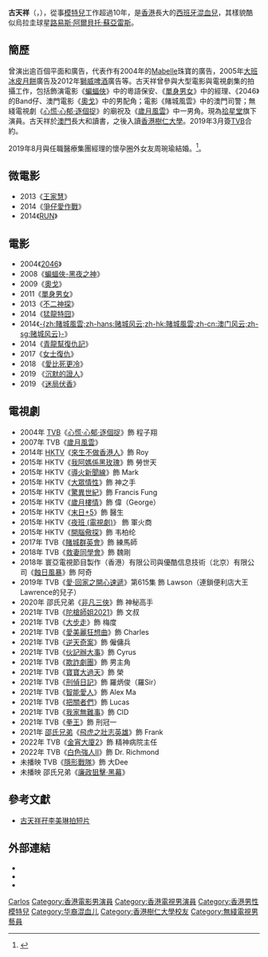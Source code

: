 {{blpsources|time=2019-09-01T17:44:03+00:00}}
{{藝人
|姓名 =古天祥
|類型 =男藝人
|圖片 =
|圖片尺寸 =200px
|本名 =
|羅馬拼音 = Koo Tin Cheung
|英文名 = Carlos Koo
|出生日期 ={{birth_date_and_age|1979|1|28}}
|國籍 = {{PAN}}
|永久居留權 = {{HKG}}
|出生地點 = {{PAN}}
|民族 = 西班牙混血
|職業 = 模特兒、影視演員
|語言 = 粵語、英語、國語、西班牙語
|教育程度 = [[香港樹仁大學|香港樹仁大學]]
|母校 =
|宗教信仰 = 
|出道地點 = {{HKG}}
|經紀公司 = [[拾星堂|拾星堂有限公司]]<br>[[香港電視網絡|香港電視]]（2012年至約2014年）<br>[[無綫電視|無綫電視]]（2019年至今）<br>[[邵氏兄弟|邵氏兄弟]]（2019年至今）
|imdb = 1432902
}}

'''古天祥'''（{{lang|en|Carlos Ernesto Koo Ayala}}，{{bd|1979年|1月28日||}}），從事[[模特兒|模特兒]]工作超過10年，是[[香港|香港]]長大的[[西班牙|西班牙]][[混血兒|混血兒]]，其樣貌酷似烏拉圭球星[[路易斯·阿爾貝托·蘇亞雷斯|路易斯·阿爾貝托·蘇亞雷斯]]。

==簡歷==
曾演出逾百個平面和廣告，代表作有2004年的[[Mabelle|Mabelle]]珠寶的廣告，2005年[[大班冰皮月餅|大班冰皮月餅]]廣告及2012年[[獅威啤酒|獅威啤酒]]廣告等。古天祥曾參與大型電影與電視劇集的拍攝工作，包括飾演電影《[[蝙蝠俠|蝙蝠俠]]》中的粵語保安、《[[單身男女|單身男女]]》中的經理、《2046》的Band仔、澳門電影《[[奧戈|奧戈]]》中的男配角；電影《賭城風雲》中的澳門司警；無綫電視劇《[[心慌·心郁·逐個捉|心慌·心郁·逐個捉]]》的廟祝及《[[歲月風雲_(電視劇)|歲月風雲]]》中一男角。現為[[拾星堂|拾星堂]]旗下演員。古天祥於[[澳門|澳門]]長大和讀書，之後入讀[[香港樹仁大學|香港樹仁大學]]。2019年3月簽[[TVB|TVB]]合約。

2019年8月與任職醫療集團經理的懷孕圈外女友周琬瑜結婚。<ref>{{cite news|url=https://hk.on.cc/hk/bkn/cnt/entertainment/20191128/bkn-20191128230006969-1128_00862_001.html|title=結婚冇耐做老竇！古天祥化身貼身膏藥冧老|publisher=[[東網|東網]]|date=2019-11-28|accessdate=2019-11-29|archive-date=2022-04-06|archive-url=https://web.archive.org/web/20220406171130/https://hk.on.cc/hk/bkn/cnt/entertainment/20191128/bkn-20191128230006969-1128_00862_001.html}}</ref>。

== 微電影 ==
* 2013《[[王家慧|王家慧]]》
* 2014《[[爭仔愛作戰|爭仔愛作戰]]》
* 2014《[[RUN|RUN]]》

== 電影 ==
* 2004《[[2046|2046]]》
* 2008《[[蝙蝠俠-黑夜之神|蝙蝠俠-黑夜之神]]》
* 2009《[[奧戈|奧戈]]》
* 2011《[[單身男女|單身男女]]》
* 2013《[[不二神探|不二神探]]》
* 2014《[[猛龍特囧|猛龍特囧]]》
* 2014《[[賭城風雲_(2014年電影)|-{zh:賭城風雲;zh-hans:赌城风云;zh-hk:賭城風雲;zh-cn:澳门风云;zh-sg:赌城风云}-]]》
* 2014《[[青龍幫復仇記|青龍幫復仇記]]》
* 2017《[[女士復仇|女士復仇]]》
* 2018 《[[愛比死更冷_(2018年電影)|愛比死更冷]]》
* 2019 《[[沉默的證人|沉默的證人]]》
* 2019 《[[迷局伏香|迷局伏香]]》

== 電視劇 ==
* 2004年 [[TVB|TVB]]《[[心慌·心郁·逐個捉|心慌·心郁·逐個捉]]》飾 程子翔
* 2007年 TVB《[[歲月風雲_(電視劇)|歲月風雲]]》
* 2014年 [[香港電視網絡|HKTV]]《[[來生不做香港人|來生不做香港人]]》飾 Roy
* 2015年 HKTV《[[我阿媽係黑玫瑰|我阿媽係黑玫瑰]]》飾 勞世天
* 2015年 HKTV《[[導火新聞線|導火新聞線]]》飾 Mark
* 2015年 HKTV《[[大眾情性|大眾情性]]》飾 神之手
* 2015年 HKTV《[[驚異世紀|驚異世紀]]》飾 Francis Fung
* 2015年 HKTV《[[歲月樓情|歲月樓情]]》飾 偉（George）
* 2015年 HKTV《[[末日+5|末日+5]]》飾 醫生
* 2015年 HKTV《[[夜班_(電視劇)|夜班 (電視劇)]]》 飾 軍火商
* 2015年 HKTV《[[開腦儆探|開腦儆探]]》飾 韦柏纶
* 2017年 TVB《[[賭城群英會|賭城群英會]]》飾 練馬師
* 2018年 TVB《[[救妻同學會|救妻同學會]]》飾 魏剛
* 2018年 寰亞電視節目製作（香港）有限公司與優酷信息技術（北京）有限公司《[[蝕日風暴|蝕日風暴]]》飾 阿奇
* 2019年 TVB《[[愛·回家之開心速遞|愛·回家之開心速遞]]》第615集 飾 Lawson（連鎖便利店大王Lawrence的兒子）
* 2020年 邵氏兄弟《[[非凡三俠|非凡三俠]]》飾 神秘高手
* 2021年 TVB《[[陀槍師姐2021|陀槍師姐2021]]》飾 文叔
* 2021年 TVB《[[大步走|大步走]]》飾 梅度
* 2021年 TVB《[[愛美麗狂想曲|愛美麗狂想曲]]》飾 Charles
* 2021年 TVB《[[逆天奇案|逆天奇案]]》飾 僱傭兵
* 2021年 TVB《[[伙記辦大事|伙記辦大事]]》飾 Cyrus
* 2021年 TVB《[[欺詐劇團|欺詐劇團]]》飾 男主角
* 2021年 TVB《[[寶寶大過天|寶寶大過天]]》飾 榮
* 2021年 TVB《[[刑偵日記|刑偵日記]]》飾 羅炳俊（羅Sir）
* 2021年 TVB《[[智能愛人|智能愛人]]》飾 Alex Ma
* 2021年 TVB《[[把關者們|把關者們]]》飾 Lucas
* 2021年 TVB《[[我家無難事|我家無難事]]》飾 CID
* 2021年 TVB《[[拳王_(2021年電視劇)|拳王]]》飾 刑冠一
* 2021年 [[邵氏兄弟|邵氏兄弟]]《[[飛虎之壯志英雄|飛虎之壯志英雄]]》飾 Frank
* 2022年 TVB《[[金宵大廈2|金宵大廈2]]》飾 精神病院主任
* 2022年 TVB《[[白色強人II|白色強人II]]》飾 Dr. Richmond
* 未播映 TVB《[[隱形戰隊|隱形戰隊]]》飾 大Dee
* 未播映 邵氏兄弟《[[廉政狙擊·黑幕|廉政狙擊·黑幕]]》

==參考文獻==
{{Reflist|3}}
*[http://paper.wenweipo.com/2014/12/20/EN1412200028.htm 古天祥孖李美琳拍短片] {{Wayback|url=http://paper.wenweipo.com/2014/12/20/EN1412200028.htm |date=20160304053747 }}

== 外部連結 ==
* {{Sinaweibo|carloskoo}}
* {{hkmdb name|25028}}
* {{instagram|koocarlos}}
{{DEFAULTSORT:Koo}}
[[Category:古姓|Carlos]]
[[Category:香港電影男演員|Category:香港電影男演員]]
[[Category:香港電視男演員|Category:香港電視男演員]]
[[Category:香港男性模特兒|Category:香港男性模特兒]]
[[Category:华裔混血儿|Category:华裔混血儿]]
[[Category:香港樹仁大學校友|Category:香港樹仁大學校友]]
[[Category:無綫電視男藝員|Category:無綫電視男藝員]]